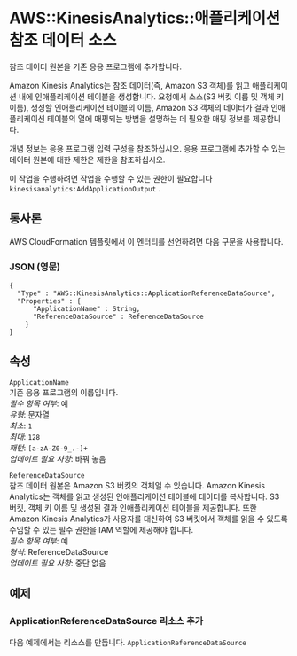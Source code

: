 # AWS::KinesisAnalytics::애플리케이션 참조 데이터 소스

참조 데이터 원본을 기존 응용 프로그램에 추가합니다.

Amazon Kinesis Analytics는 참조 데이터(즉, Amazon S3 객체)를 읽고 애플리케이션 내에 인애플리케이션 테이블을 생성합니다. 요청에서 소스(S3 버킷 이름 및 객체 키 이름), 생성할 인애플리케이션 테이블의 이름, Amazon S3 객체의 데이터가 결과 인애플리케이션 테이블의 열에 매핑되는 방법을 설명하는 데 필요한 매핑 정보를 제공합니다.

개념 정보는 응용 프로그램 입력 구성을 참조하십시오. 응용 프로그램에 추가할 수 있는 데이터 원본에 대한 제한은 제한을 참조하십시오.

이 작업을 수행하려면 작업을 수행할 수 있는 권한이 필요합니다 `kinesisanalytics:AddApplicationOutput` .

## 통사론

AWS CloudFormation 템플릿에서 이 엔터티를 선언하려면 다음 구문을 사용합니다.

### JSON (영문)

```
{
  "Type" : "AWS::KinesisAnalytics::ApplicationReferenceDataSource",
  "Properties" : {
      "ApplicationName" : String,
      "ReferenceDataSource" : ReferenceDataSource
    }
}
```

## 속성

`ApplicationName`  
기존 응용 프로그램의 이름입니다.  
_필수 항목 여부_: 예  
_유형_: 문자열  
_최소_: `1`  
_최대_: `128`  
_패턴_: `[a-zA-Z0-9_.-]+`  
_업데이트 필요 사항_: 바꿔 놓음

`ReferenceDataSource`  
참조 데이터 원본은 Amazon S3 버킷의 객체일 수 있습니다. Amazon Kinesis Analytics는 객체를 읽고 생성된 인애플리케이션 테이블에 데이터를 복사합니다. S3 버킷, 객체 키 이름 및 생성된 결과 인애플리케이션 테이블을 제공합니다. 또한 Amazon Kinesis Analytics가 사용자를 대신하여 S3 버킷에서 객체를 읽을 수 있도록 수임할 수 있는 필수 권한을 IAM 역할에 제공해야 합니다.  
_필수 항목 여부_: 예  
_형식_: ReferenceDataSource  
_업데이트 필요 사항_: 중단 없음

## 예제

### ApplicationReferenceDataSource 리소스 추가

다음 예제에서는 리소스를 만듭니다. `ApplicationReferenceDataSource`
